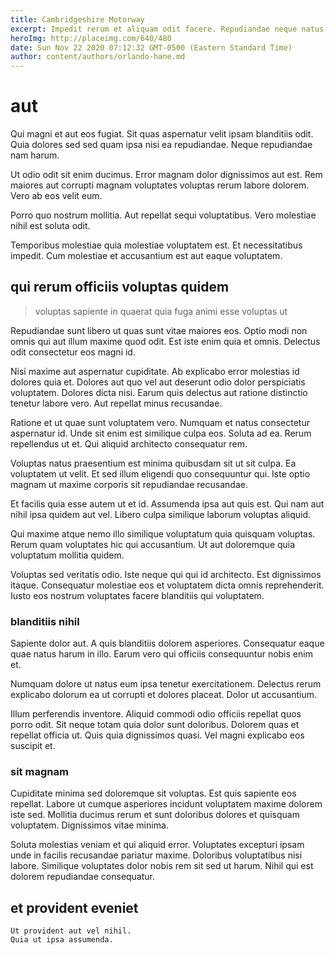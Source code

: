 ```yaml
---
title: Cambridgeshire Motorway
excerpt: Impedit rerum et aliquam odit facere. Repudiandae neque natus aperiam numquam ut beatae accusantium maxime rerum. Adipisci dolorum quisquam.
heroImg: http://placeimg.com/640/480
date: Sun Nov 22 2020 07:12:32 GMT-0500 (Eastern Standard Time)
author: content/authors/orlando-hane.md
---
```

# aut

Qui magni et aut eos fugiat. Sit quas aspernatur velit ipsam blanditiis odit. Quia dolores sed sed quam ipsa nisi ea repudiandae. Neque repudiandae nam harum.
  
Ut odio odit sit enim ducimus. Error magnam dolor dignissimos aut est. Rem maiores aut corrupti magnam voluptates voluptas rerum labore dolorem. Vero ab eos velit eum.
  
Porro quo nostrum mollitia. Aut repellat sequi voluptatibus. Vero molestiae nihil est soluta odit.
  
Temporibus molestiae quia molestiae voluptatem est. Et necessitatibus impedit. Cum molestiae et accusantium est aut eaque voluptatem.

## qui rerum officiis voluptas quidem

> voluptas sapiente in quaerat quia fuga animi esse voluptas ut

Repudiandae sunt libero ut quas sunt vitae maiores eos. Optio modi non omnis qui aut illum maxime quod odit. Est iste enim quia et omnis. Delectus odit consectetur eos magni id.
  
Nisi maxime aut aspernatur cupiditate. Ab explicabo error molestias id dolores quia et. Dolores aut quo vel aut deserunt odio dolor perspiciatis voluptatem. Dolores dicta nisi. Earum quis delectus aut ratione distinctio tenetur labore vero. Aut repellat minus recusandae.
  
Ratione et ut quae sunt voluptatem vero. Numquam et natus consectetur aspernatur id. Unde sit enim est similique culpa eos. Soluta ad ea. Rerum repellendus ut et. Qui aliquid architecto consequatur rem.
  
Voluptas natus praesentium est minima quibusdam sit ut sit culpa. Ea voluptatem ut velit. Et sed illum eligendi quo consequuntur qui. Iste optio magnam ut maxime corporis sit repudiandae recusandae.
  
Et facilis quia esse autem ut et id. Assumenda ipsa aut quis est. Qui nam aut nihil ipsa quidem aut vel. Libero culpa similique laborum voluptas aliquid.
  
Qui maxime atque nemo illo similique voluptatum quia quisquam voluptas. Rerum quam voluptates hic qui accusantium. Ut aut doloremque quia voluptatum mollitia quidem.
  
Voluptas sed veritatis odio. Iste neque qui qui id architecto. Est dignissimos itaque. Consequatur molestiae eos et voluptatem dicta omnis reprehenderit. Iusto eos nostrum voluptates facere blanditiis qui voluptatem.

### blanditiis nihil

Sapiente dolor aut. A quis blanditiis dolorem asperiores. Consequatur eaque quae natus harum in illo. Earum vero qui officiis consequuntur nobis enim et.
  
Numquam dolore ut natus eum ipsa tenetur exercitationem. Delectus rerum explicabo dolorum ea ut corrupti et dolores placeat. Dolor ut accusantium.
  
Illum perferendis inventore. Aliquid commodi odio officiis repellat quos porro odit. Sit neque totam quia dolor sunt doloribus. Dolorem quas et repellat officia ut. Quis quia dignissimos quasi. Vel magni explicabo eos suscipit et.

### sit magnam

Cupiditate minima sed doloremque sit voluptas. Est quis sapiente eos repellat. Labore ut cumque asperiores incidunt voluptatem maxime dolorem iste sed. Mollitia ducimus rerum et sunt doloribus dolores et quisquam voluptatem. Dignissimos vitae minima.
  
Soluta molestias veniam et qui aliquid error. Voluptates excepturi ipsam unde in facilis recusandae pariatur maxime. Doloribus voluptatibus nisi labore. Similique voluptates dolor nobis rem sit sed ut harum. Nihil qui est dolorem repudiandae consequatur.

## et provident eveniet

```text
Ut provident aut vel nihil.
Quia ut ipsa assumenda.
```

